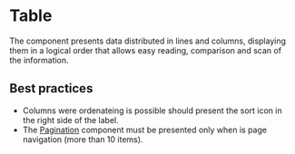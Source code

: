 # Table

The component presents data distributed in lines and columns, displaying them in a logical order that allows easy reading, comparison and scan of the information.

## Best practices

- Columns were ordenateing is possible should present the sort icon in the right side of the label.
- The [Pagination](/components/pagination) component must be presented only when is page navigation (more than 10 items).

